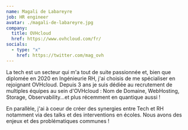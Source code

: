 ```yaml
---
name: Magali de Labareyre
job: HR engineer
avatar: ./magali-de-labareyre.jpg
company:
  title: OVHcloud
  href: https://www.ovhcloud.com/fr/
socials:
  - type: "x"
    href: https://twitter.com/mag_ovh
---
```


La tech est un secteur qui m'a tout de suite passionnée et, bien que diplomée en 2020 en Ingénieurie RH, j'ai choisis de me spécialiser en rejoignant OVHcloud.
Depuis 3 ans je suis dédiée au recrutement de multiples équipes au sein d'OVHcloud : Nom de Domaine, WebHosting, Storage, Observability...et plus récemment en
quantique aussi !

En parallèle, j'ai à coeur de créer des synergies entre Tech et RH notamment via des talks et des interventions en écoles. Nous avons des enjeux et des
problématiques communes !
